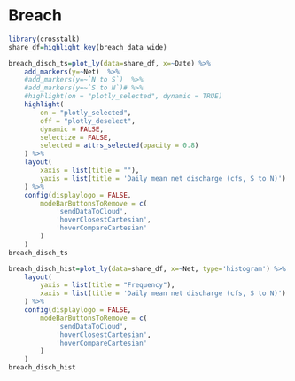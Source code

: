 # Breach

```r
library(crosstalk)
share_df=highlight_key(breach_data_wide)
```

```r
breach_disch_ts=plot_ly(data=share_df, x=~Date) %>%
	add_markers(y=~Net)  %>%
	#add_markers(y=~`N to S`)  %>%
	#add_markers(y=~`S to N`)# %>%
	#highlight(on = "plotly_selected", dynamic = TRUE)
	highlight(
		on = "plotly_selected",
		off = "plotly_deselect",
		dynamic = FALSE, 
		selectize = FALSE, 
		selected = attrs_selected(opacity = 0.8)
	) %>%
	layout(
		xaxis = list(title = ""),
		yaxis = list(title = 'Daily mean net discharge (cfs, S to N)')
	) %>% 
	config(displaylogo = FALSE,
		modeBarButtonsToRemove = c(
			'sendDataToCloud',
			'hoverClosestCartesian',
			'hoverCompareCartesian'
		)
	)
breach_disch_ts
```

```r
breach_disch_hist=plot_ly(data=share_df, x=~Net, type='histogram') %>% layout(barmode = "overlay", showlegend = FALSE) %>%
	layout(
		yaxis = list(title = "Frequency"),
		xaxis = list(title = 'Daily mean net discharge (cfs, S to N)')
	) %>% 
	config(displaylogo = FALSE,
		modeBarButtonsToRemove = c(
			'sendDataToCloud',
			'hoverClosestCartesian',
			'hoverCompareCartesian'
		)
	)
breach_disch_hist
```
